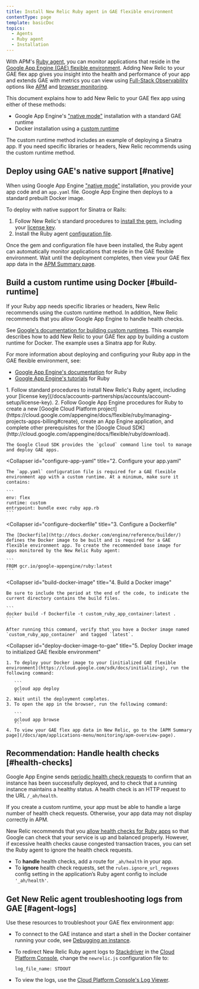 ```yaml
---
title: Install New Relic Ruby agent in GAE flexible environment
contentType: page
template: basicDoc
topics:
  - Agents
  - Ruby agent
  - Installation
---
```


With APM's [Ruby agent](/docs/agents/ruby-agent/getting-started/introduction-new-relic-ruby), you can monitor applications that reside in the [Google App Engine (GAE) flexible environment](https://cloud.google.com/appengine/docs/flexible/ruby/). Adding New Relic to your GAE flex app gives you insight into the health and performance of your app and extends GAE with metrics you can view using [Full-Stack Observability](/docs/full-stack-observability/monitor-everything/get-started-new-relic-monitoring-tools/get-started-full-stack-observability) options like [APM](/docs/apm) and [browser monitoring](/docs/browser/new-relic-browser/getting-started/introduction-new-relic-browser).

This document explains how to add New Relic to your GAE flex app using either of these methods:

* Google App Engine's ["native mode"](/docs/accounts-partnerships/partnerships/google-cloud-platform-gcp/google-app-engine-environment#native-mode) installation with a standard GAE runtime
* Docker installation using a [custom runtime](https://cloud.google.com/appengine/docs/flexible/custom-runtimes/about-custom-runtimes)

The custom runtime method includes an example of deploying a Sinatra app. If you need specific libraries or headers, New Relic recommends using the custom runtime method.

## Deploy using GAE's native support [#native]

When using Google App Engine ["native mode"](/docs/accounts-partnerships/partnerships/google-cloud-platform-gcp/google-app-engine-environment#native-mode) installation, you provide your app code and an `app.yaml` file. Google App Engine then deploys to a standard prebuilt Docker image.

To deploy with native support for Sinatra or Rails:

1. Follow New Relic's standard procedures to [install the gem](/docs/agents/ruby-agent/installation/install-new-relic-ruby-agent#Installing_the_Gem), including your [license key](/docs/accounts-partnerships/accounts/account-setup/license-key).
2. Install the Ruby agent [configuration file](/docs/agents/ruby-agent/installation/install-new-relic-ruby-agent#Configuration_file).

Once the gem and configuration file have been installed, the Ruby agent can automatically monitor applications that reside in the GAE flexible environment. Wait until the deployment completes, then view your GAE flex app data in the [APM Summary page](/docs/apm/applications-menu/monitoring/apm-overview-page).

## Build a custom runtime using Docker [#build-runtime]

<Callout variant="tip">
  If your Ruby app needs specific libraries or headers, New Relic recommends using the custom runtime method. In addition, New Relic recommends that you allow Google App Engine to handle health checks.
</Callout>

See [Google's documentation for building custom runtimes](https://cloud.google.com/appengine/docs/flexible/custom-runtimes/build). This example describes how to add New Relic to your GAE flex app by building a custom runtime for Docker. The example uses a Sinatra app for Ruby.

For more information about deploying and configuring your Ruby app in the GAE flexible environment, see:

* [Google App Engine's documentation](https://cloud.google.com/appengine/docs/flexible/ruby/) for Ruby
* [Google App Engine's tutorials](https://cloud.google.com/appengine/docs/flexible/ruby/tutorials) for Ruby

<CollapserGroup>
  <Collapser
    id="setup-gae"
    title="1. Set up the GAE project and install dependencies"
  >
    1. Follow standard procedures to install New Relic's Ruby agent, including your [license key](/docs/accounts-partnerships/accounts/account-setup/license-key).
    2. Follow Google App Engine procedures for Ruby to create a new [Google Cloud Platform project](https://cloud.google.com/appengine/docs/flexible/ruby/managing-projects-apps-billing#create), create an App Engine application, and complete other prerequisites for the [Google Cloud SDK](http://cloud.google.com/appengine/docs/flexible/ruby/download).

    The Google Cloud SDK provides the `gcloud` command line tool to manage and deploy GAE apps.
  </Collapser>

  <Collapser
    id="configure-app-yaml"
    title="2. Configure your app.yaml"
  >
    The `app.yaml` configuration file is required for a GAE flexible environment app with a custom runtime. At a minimum, make sure it contains:

    ```
    env: flex
    runtime: custom
    entrypoint: bundle exec ruby app.rb
    ```
  </Collapser>

  <Collapser
    id="configure-dockerfile"
    title="3. Configure a Dockerfile"
  >
    The [Dockerfile](http://docs.docker.com/engine/reference/builder/) defines the Docker image to be built and is required for a GAE flexible environment app. To create the recommended base image for apps monitored by the New Relic Ruby agent:

    ```
    FROM gcr.io/google-appengine/ruby:latest
    ```
  </Collapser>

  <Collapser
    id="build-docker-image"
    title="4. Build a Docker image"
  >
    Be sure to include the period at the end of the code, to indicate the current directory contains the build files.

    ```
    docker build -f Dockerfile -t custom_ruby_app_container:latest .
    ```

    After running this command, verify that you have a Docker image named `custom_ruby_app_container` and tagged `latest`.
  </Collapser>

  <Collapser
    id="deploy-docker-image-to-gae"
    title="5. Deploy Docker image to initialized GAE flexible environment"
  >
    1. To deploy your Docker image to your [initialized GAE flexible environment](https://cloud.google.com/sdk/docs/initializing), run the following command:

       ```
       gcloud app deploy
       ```
    2. Wait until the deployment completes.
    3. To open the app in the browser, run the following command:

       ```
       gcloud app browse
       ```
    4. To view your GAE flex app data in New Relic, go to the [APM Summary page](/docs/apm/applications-menu/monitoring/apm-overview-page).
  </Collapser>
</CollapserGroup>

## Recommendation: Handle health checks [#health-checks]

Google App Engine sends [periodic health check requests](https://cloud.google.com/appengine/docs/flexible/ruby/how-instances-are-managed) to confirm that an instance has been successfully deployed, and to check that a running instance maintains a healthy status. A health check is an HTTP request to the URL `/_ah/health`.

If you create a custom runtime, your app must be able to handle a large number of health check requests. Otherwise, your app data may not display correctly in APM.

New Relic recommends that you [allow health checks for Ruby apps](https://cloud.google.com/appengine/docs/flexible/ruby/how-instances-are-managed#health_checking) so that Google can check that your service is up and balanced properly. However, if excessive health checks cause congested transaction traces, you can set the Ruby agent to ignore the health check requests.

* To **handle** health checks, add a route for `_ah/health` in your app.
* To **ignore** health check requests, set the `rules.ignore_url_regexes` config setting in the application’s Ruby agent config to include `'_ah/health'`.

## Get New Relic agent troubleshooting logs from GAE [#agent-logs]

Use these resources to troubleshoot your GAE flex environment app:

* To connect to the GAE instance and start a shell in the Docker container running your code, see [Debugging an instance](https://cloud.google.com/appengine/docs/flexible/go/debugging-an-instance).
* To redirect New Relic Ruby agent logs to [Stackdriver](http://cloud.google.com/logging/docs/view/logs_viewer_v2) in the [Cloud Platform Console](https://cloud.google.com/compute/docs/console), change the `newrelic.js` configuration file to:

  ```
  log_file_name: STDOUT
  ```
* To view the logs, use the [Cloud Platform Console's Log Viewer](https://cloud.google.com/appengine/docs/flexible/php/writing-application-logs).
